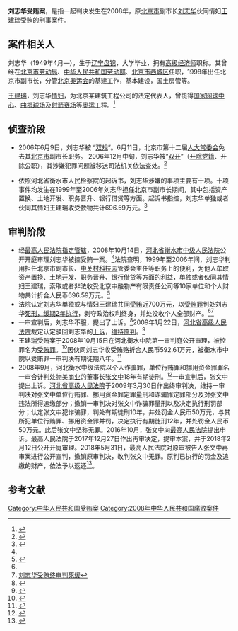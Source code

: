 '''刘志华受贿案'''，是指一起判决发生在2008年，原[[北京市|北京市]]副市长[[刘志华_(北京市副市长)|刘志华]]伙同情妇[[王建瑞|王建瑞]]受贿的刑事案件。

== 案件相关人 ==
刘志华（1949年4月—），生于[[辽宁|辽宁]][[盘锦|盘锦]]，大学毕业，拥有[[高级经济师|高级经济师]]职称。其曾经在[[北京市|北京市]][[劳动局|劳动局]]、[[中华人民共和国劳动部|中华人民共和国劳动部]]、[[北京市|北京市]][[西城区|西城区]]任职，1998年出任北京市副市长，分管[[2008年夏季奥林匹克运动会|北京奥运会]]的基建工作，基本建设，国土房管等。

[[王建瑞|王建瑞]]，刘志华[[情妇|情妇]]，为北京某建筑工程公司的法定代表人，曾揽得[[国家网球中心|国家网球中心]]、[[曲棍球场|曲棍球场]]及[[射箭赛场|射箭赛场]]等[[奥运|奥运]]工程。<ref name=qq>{{Cite web |url=http://news.qq.com/a/20081015/000117.htm |title=北京市原副市长刘志华受贿案一审开庭 |accessdate=2009-05-19 |archive-date=2008-10-25 |archive-url=https://web.archive.org/web/20081025185941/http://news.qq.com/a/20081015/000117.htm |dead-url=no }}</ref>

== 侦查阶段==
*2006年6月9日，刘志华被 “[[双规|双规]]”。6月11日，北京市第十二届[[人大常委会|人大常委会]]免去其[[北京市|北京市]]副市长职务。 2006年12月中旬，刘志华被“[[双开|双开]]”（[[开除党籍|开除党籍]]、开除公职），其涉嫌犯罪问题被移送司法机关依法查处。<ref>{{Cite web |url=http://finance.jrj.com.cn/biz/2008/10/1608532292608-1.shtml |title=原北京副市长刘志华情妇受贿案正式开庭 |accessdate=2009-05-19 |archive-date=2017-05-14 |archive-url=https://web.archive.org/web/20170514191036/http://finance.jrj.com.cn/biz/2008/10/1608532292608-1.shtml |dead-url=no }}</ref>

*依照河北省衡水市人民检察院的起诉书，刘志华涉嫌的事项主要有十项。十项事件均发生在1999年至2006年刘志华担任北京市副市长期间，其中包括资产置换、土地开发、职务晋升、银行借贷等方面。起诉书指控，刘志华单独或者伙同其情妇王建瑞收受款物共计696.59万元。<ref>{{Cite web |url=http://bj.house.sina.com.cn/news/2008-10-17/0805278482.html |title=北京市原副市长刘志华690万受贿清单曝光 |accessdate=2009-05-19 |archive-date=2016-03-04 |archive-url=https://web.archive.org/web/20160304082912/http://bj.house.sina.com.cn/news/2008-10-17/0805278482.html |dead-url=no }}</ref>

== 审判阶段 ==
* 经[[中华人民共和国最高人民法院|最高人民法院]][[指定管辖|指定管辖]]，2008年10月14日，[[河北省|河北省]][[衡水市|衡水市]][[中级人民法院|中级人民法院]]公开开庭审理刘志华被控受贿一案。<ref name=qq/>法院查明，1999年至2006年间，刘志华利用担任北京市副市长、[[中关村科技园|中关村科技园]]管委会主任等职务上的便利，为他人牟取资产置换、[[土地开发|土地开发]]、职务晋升、[[银行借贷|银行借贷]]等方面的利益，单独或者伙同其情妇王建瑞，索取或者非法收受北京中融物产有限责任公司等10家单位和个人财物共计折合人民币696.59万元。<ref name="sina">{{Cite web|title=北京原副市长刘志华因受贿罪一审被判死缓_新闻中心_新浪网|url=http://news.sina.com.cn/c/2008-10-19/103016482562.shtml|accessdate=2020-10-04|work=news.sina.com.cn|archive-date=2019-08-02|archive-url=https://web.archive.org/web/20190802033230/http://news.sina.com.cn/c/2008-10-19/103016482562.shtml|dead-url=no}}</ref>
* 法院认定刘志华单独或与情妇王建瑞共同[[受贿|受贿]]近700万元，以[[受贿罪|受贿罪]]判处刘志华[[死刑缓期执行|死刑，缓期2年执行]]，剥夺政治权利终身，并处没收个人全部财产。<ref name=sina/><ref>[http://msn.idoican.com.cn/detail/articles/20090122536A084/ 刘志华受贿终审判死缓]{{dead link|date=2017年11月 |bot=InternetArchiveBot |fix-attempted=yes }}</ref>
* 一审宣判后，刘志华不服，提出了上诉。<ref>{{Cite web|title=北京原副市长刘志华上诉 自称"为奥运建设立功"|url=http://www.chinanews.com/gn/news/2008/10-28/1427256.shtml|accessdate=2020-10-04|work=www.chinanews.com|archive-date=2020-10-08|archive-url=https://web.archive.org/web/20201008174749/http://www.chinanews.com/gn/news/2008/10-28/1427256.shtml|dead-url=no}}</ref>2009年1月22日，[[河北省|河北省]][[高级人民法院|高级人民法院]]裁定认定驳回刘志华的[[上诉|上诉]]，[[维持原判|维持原判]]。<ref>{{Cite web |url=http://finance.baidu.com/2009-01-22/113688066.html |title=刘志华不服二审判决可能申诉 计划狱中译古书 |accessdate=2009-05-19 |archive-date=2009-01-23 |archive-url=https://web.archive.org/web/20090123005650/http://finance.baidu.com/2009-01-22/113688066.html |dead-url=no }}</ref>
*王建瑞受贿案于2008年10月15日在河北衡水中院第一审判庭公开审理，被控罪名为[[受贿罪|受贿罪]]。<ref>{{Cite web |url=http://finance.jrj.com.cn/biz/2008/10/1608532292608-1.shtml |title=北京市原副市长刘志华受贿案一审开庭 |accessdate=2009-05-19 |archive-date=2017-05-14 |archive-url=https://web.archive.org/web/20170514191036/http://finance.jrj.com.cn/biz/2008/10/1608532292608-1.shtml |dead-url=no }}</ref>因伙同刘志华收受贿赂折合人民币592.61万元，被衡水市中院以受贿罪一审判决有期徒期八年。<ref>{{Cite web |url=http://www.caijing.com.cn/2008-10-28/110023837.html |title=刘志华上诉 情妇王建瑞领刑 |accessdate=2009-05-19 |archive-date=2018-04-22 |archive-url=https://web.archive.org/web/20180422014225/http://www.caijing.com.cn/2008-10-28/110023837.html |dead-url=no }}</ref>
*2008年9月，河北衡水中级法院以个人诈骗罪，单位行贿罪和挪用资金罪罪名一审合计判处[[物美商业|物美商业]]的董事长[[张文中|张文中]]18年有期徒刑。<ref>{{Cite web |url=http://www.caijing.com.cn/2008-09-24/110015665.html |title=张文中案河北开审 |accessdate=2010-11-03 |archive-date=2016-03-04 |archive-url=https://web.archive.org/web/20160304093819/http://www.caijing.com.cn/2008-09-24/110015665.html |dead-url=no }}</ref>一审宣判后，张文中提出上诉。[[河北省高级人民法院|河北省高级人民法院]]于2009年3月30日作出终审判决，维持一审判决对张文中单位行贿罪、挪用资金罪定罪量刑和诈骗罪定罪部分及对张文中违法所得追缴部分；撤销一审判决对张文中诈骗罪量刑以及决定执行刑罚部分；认定张文中犯诈骗罪，判处有期徒刑10年，并处罚金人民币50万元，与其所犯单位行贿罪、挪用资金罪并罚，决定执行有期徒刑12年，并处罚金人民币50万元。此后张文中坚称无罪。2016年10月，张文中向[[中华人民共和国最高人民法院|最高人民法院]]提出申诉。最高人民法院于2017年12月27日作出再审决定，提审本案，并于2018年2月12日公开开庭审理。2018年5月31日，最高人民法院对原审被告人张文中再审案进行公开宣判，撤销原审判决，改判张文中无罪。原判已执行的罚金及追缴的财产，依法予以返还<ref>{{Cite web|title=最高人民法院再审改判张文中无罪-新华网|url=http://www.xinhuanet.com/legal/2018-05/31/c_1122917349.htm|accessdate=2020-10-04|work=www.xinhuanet.com|archive-date=2020-08-06|archive-url=https://web.archive.org/web/20200806135257/http://www.xinhuanet.com/legal/2018-05/31/c_1122917349.htm|dead-url=no}}</ref>。

== 参考文献 ==
{{Reflist|30em}}

[[Category:中华人民共和国受贿案|Category:中华人民共和国受贿案]]
[[Category:2008年中华人民共和国腐败案件|Category:2008年中华人民共和国腐败案件]]